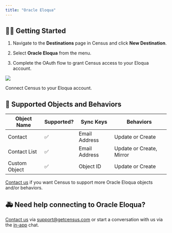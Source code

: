 ```yaml
---
title: "Oracle Eloqua"
---
```


## 🏃‍♀️ Getting Started

1. Navigate to the **Destinations** page in Census and click **New Destination**.

2. Select **Oracle Eloqua** from the menu.

3. Complete the OAuth flow to grant Census access to your Eloqua account.

![](/images/destinations/oracle-eloqua.png)

Connect Census to your Eloqua account.

## 🔀 Supported Objects and Behaviors

| **Object Name** | **Supported?** | **Sync Keys** | **Behaviors**            |
| --------------- | -------------- | ------------- | ------------------------ |
| Contact         | ✅              | Email Address | Update or Create         |
| Contact List    | ✅              | Email Address | Update or Create, Mirror |
| Custom Object   | ✅              | Object ID     | Update or Create         |

[Contact us](mailto:support@getcensus.com) if you want Census to support more Oracle Eloqua objects and/or behaviors.

## 🚑 Need help connecting to Oracle Eloqua?

[Contact us](mailto:support@getcensus.com) via support@getcensus.com or start a conversation with us via the [in-app](https://app.getcensus.com) chat.